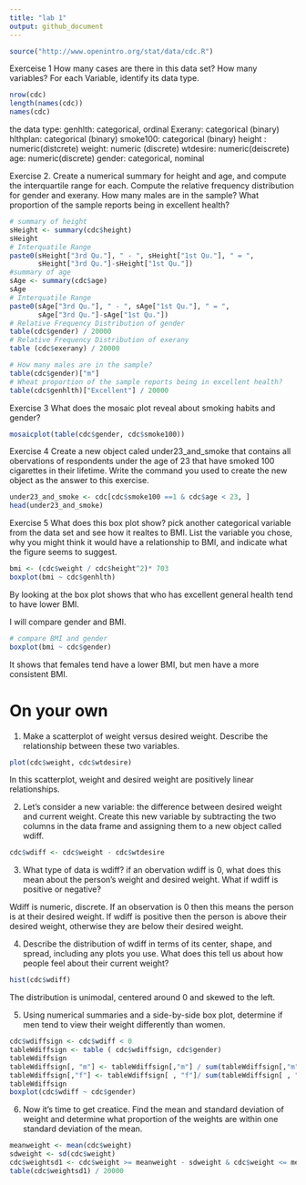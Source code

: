 ```yaml
---
title: "lab 1"
output: github_document
---
```


```r
source("http://www.openintro.org/stat/data/cdc.R")
```
Exerceise 1 How many cases are there in this data set? How many variables? For each Variable, identify its data type.

```r
nrow(cdc)
length(names(cdc))
names(cdc)
```
the data type:
genhlth: categorical, ordinal
Exerany: categorical (binary)
hlthplan: categorical (binary)
smoke100: categorical (binary)
height : numeric(distcrete)
weight: numeric (discrete)
wtdesire: numeric(deiscrete)
age: numeric(discrete)
gender: categorical, nominal

Exercise 2. Create a numerical summary for height and age, and compute the interquartile range for each. Compute the relative frequency distribution for gender and exerany. How many males are in the sample? What proportion of the sample reports being in excellent health?

```r
# summary of height
sHeight <- summary(cdc$height)
sHeight
# Interquatile Range
paste0(sHeight["3rd Qu."], " - ", sHeight["1st Qu."], " = ", 
       sHeight["3rd Qu."]-sHeight["1st Qu."])
#summary of age
sAge <- summary(cdc$age)
sAge
# Interquatile Range
paste0(sAge["3rd Qu."], " - ", sAge["1st Qu."], " = ", 
       sAge["3rd Qu."]-sAge["1st Qu."])
# Relative Frequency Distribution of gender
table(cdc$gender) / 20000
# Relative Frequency Distribution of exerany
table (cdc$exerany) / 20000

# How many males are in the sample?
table(cdc$gender)["m"]
# Wheat proportion of the sample reports being in excellent health?
table(cdc$genhlth)["Excellent"] / 20000
```

Exercise 3 What does the mosaic plot reveal about smoking habits and gender? 
```r
mosaicplot(table(cdc$gender, cdc$smoke100))
```
Exercise 4 Create a new object caled under23_and_smoke that contains all obervations of respondents under the age of 23 that have smoked 100 cigarettes in their lifetime. Write the command you used to create the new object as the answer to this exercise.

```r
under23_and_smoke <- cdc[cdc$smoke100 ==1 & cdc$age < 23, ]
head(under23_and_smoke)
```
Exercise 5 What does this box plot show? pick another categorical variable from the data set and see how it realtes to BMI. List the variable you chose, why you might think it would have a relationship to BMI, and indicate what the figure seems to suggest.
```r
bmi <- (cdc$weight / cdc$height^2)* 703
boxplot(bmi ~ cdc$genhlth)
```

By looking at the box plot shows that who has excellent general health tend to have lower BMI.

I will compare gender and BMI. 
```r
# compare BMI and gender
boxplot(bmi ~ cdc$gender)
```
It shows that females tend have a lower BMI, but men have a more consistent BMI.

# On your own

1. Make a scatterplot of weight versus desired weight. Describe the relationship between these two variables.
```r
plot(cdc$weight, cdc$wtdesire)
```
In this scatterplot, weight and desired weight are positively linear relationships.

2. Let's consider a new variable: the difference between desired weight and current weight. Create this new variable by subtracting the two columns in the data frame and assigning  them to a new object called wdiff.

```r
cdc$wdiff <- cdc$weight - cdc$wtdesire
```
3. What type of data is wdiff? if an obervation wdiff is 0, what does this mean about the person's weight and desired weight. What if wdiff is positive or negative?

Wdiff is numeric, discrete. If an observation is 0 then this means the person is at their desired weight. If wdiff is positive then the person is above their desired weight, otherwise they are below their desired weight.

4. Describe the distribution of wdiff in terms of its center, shape, and spread, including any plots you use. What does this tell us about how people feel about their current weight?
```r
hist(cdc$wdiff)
```
The distribution is unimodal, centered around 0 and skewed to the left. 

5. Using numerical summaries and a side-by-side box plot, determine if men tend to view their weight differently than women.

```r
cdc$wdiffsign <- cdc$wdiff < 0
tableWdiffsign <- table ( cdc$wdiffsign, cdc$gender)
tableWdiffsign
tableWdiffsign[, "m"] <- tableWdiffsign[,"m"] / sum(tableWdiffsign[,"m"])
tableWdiffsign[,"f"] <- tableWdiffsign[ , "f"]/ sum(tableWdiffsign[ , "f"])
tableWdiffsign
boxplot(cdc$wdiff ~ cdc$gender)
```

6. Now it's time to get creatice. Find the mean and standard deviation of weight and determine what proportion of the weights are within one standard deviation of the mean.

```r
meanweight <- mean(cdc$weight)
sdweight <- sd(cdc$weight)
cdc$weightsd1 <- cdc$weight >= meanweight - sdweight & cdc$weight <= meanweight + sdweight
table(cdc$weightsd1) / 20000
```